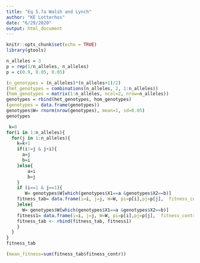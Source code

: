 ```yaml
---
title: "Eq 5.7a Walsh and Lynch"
author: "KE Lotterhos"
date: "6/29/2020"
output: html_document
---
```


```r
knitr::opts_chunk$set(echo = TRUE)
library(gtools)
```

```r
n_alleles = 3
p = rep(1/n_alleles, n_alleles)
p = c(0.9, 0.05, 0.05)

(n_genotypes = (n_alleles)*(n_alleles+1)/2)
(het_genotypes = combinations(n_alleles, 2, 1:n_alleles))
(hom_genotypes = matrix(1:n_alleles, ncol=2, nrow=n_alleles))
genotypes = rbind(het_genotypes, hom_genotypes)
(genotypes = data.frame(genotypes))
genotypes$W= rnorm(nrow(genotypes), mean=1, sd=0.05)
genotypes

 k=0
for(i in 1:n_alleles){
  for(j in 1:n_alleles){
    k=k+1
    if(i!=j & j<i){
      a=j
      b=i
    }else{
        a=i
        b=j
    }
    if (i==1 & j==1){
       W= genotypes$W[which(genotypes$X1==a &genotypes$X2==b)]
    fitness_tab= data.frame(i=i, j=j, W=W, pi=p[i],pj=p[j],  fitness_contr=p[i]*p[j]*W)
    }else{
      W= genotypes$W[which(genotypes$X1==a &genotypes$X2==b)]
    fitness1= data.frame(i=i, j=j, W=W, pi=p[i],pj=p[j],  fitness_contr=p[i]*p[j]*W)
    fitness_tab <- rbind(fitness_tab, fitness1)
    }
  }
}
fitness_tab

(mean_fitness=sum(fitness_tab$fitness_contr))
```